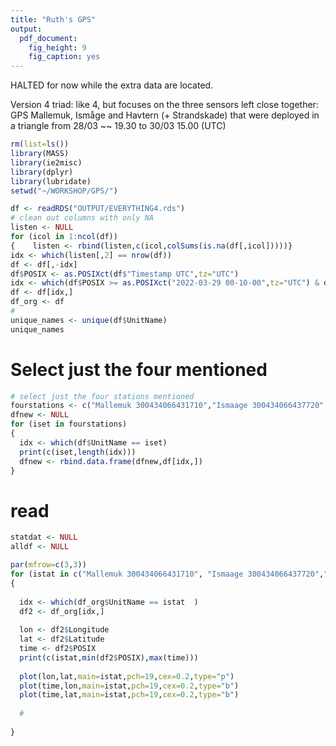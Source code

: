 ```yaml
---
title: "Ruth's GPS"
output: 
  pdf_document: 
    fig_height: 9
    fig_caption: yes
---
```

HALTED for now while the extra data are located.


Version 4 triad: like 4, but focuses on the three sensors left close together: GPS Mallemuk, Ismåge and Havtern (+ Strandskade)  that were deployed in a triangle from 28/03 ~~ 19.30 to 30/03 15.00 (UTC)

```r
rm(list=ls())
library(MASS)
library(ie2misc)
library(dplyr)
library(lubridate)
setwd("~/WORKSHOP/GPS/")

df <- readRDS("OUTPUT/EVERYTHING4.rds")
# clean out columns with only NA
listen <- NULL
for (icol in 1:ncol(df))
{    listen <- rbind(listen,c(icol,colSums(is.na(df[,icol]))))}
idx <- which(listen[,2] == nrow(df))
df <- df[,-idx]
df$POSIX <- as.POSIXct(df$"Timestamp UTC",tz="UTC")
idx <- which(df$POSIX >= as.POSIXct("2022-03-29 00-10-00",tz="UTC") & df$POSIX < as.POSIXct("2022-03-30 23-59-00",tz="UTC"))
df <- df[idx,]
df_org <- df
#
unique_names <- unique(df$UnitName)
unique_names

```

# Select just the four mentioned
```r

# select just the four stations mentioned
fourstations <- c("Mallemuk 300434066431710","Ismaage 300434066437720","Havterne 300434066435700") #,"Strandskade 860640050251356")
dfnew <- NULL
for (iset in fourstations)
{
  idx <- which(df$UnitName == iset) 
  print(c(iset,length(idx)))
  dfnew <- rbind.data.frame(dfnew,df[idx,])
}
```






# read
```r
statdat <- NULL
alldf <- NULL

par(mfrow=c(3,3))
for (istat in c("Mallemuk 300434066431710", "Ismaage 300434066437720","Havterne 300434066435700")) # ,"Strandskade 860640050251356"))
{
  
  idx <- which(df_org$UnitName == istat  )
  df2 <- df_org[idx,]  
  
  lon <- df2$Longitude
  lat <- df2$Latitude
  time <- df2$POSIX
  print(c(istat,min(df2$POSIX),max(time)))
  
  plot(lon,lat,main=istat,pch=19,cex=0.2,type="p")
  plot(time,lon,main=istat,pch=19,cex=0.2,type="b")
  plot(time,lat,main=istat,pch=19,cex=0.2,type="b")
  
  #
  
}

```




